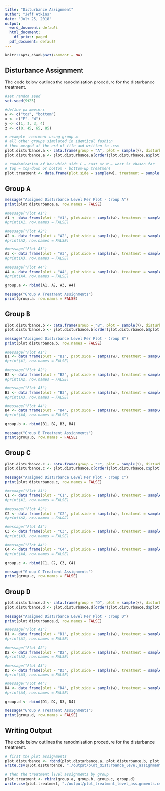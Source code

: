 ```yaml
---
title: "Disturbance Assignment"
author: "Jeff Atkins"
date: "July 25, 2018"
output:
  word_document: default
  html_document:
    df_print: paged
  pdf_document: default
---
```


```r
knitr::opts_chunk$set(comment = NA)
```

## Disturbance Assignment

The code below outlines the ranodmization procedure for the disturbance treatment.
```r
#set random seed
set.seed(9925)

#define parameters
w <- c("top", "bottom")
x <- c("E", "W")  
y <- c(1, 2, 3, 4)
z <- c(0, 45, 65, 85)

# example treatment using group A
# all other groups simulated in identical fashion
# then merged at the end of file and written to .csv
plot.disturbance.a <- data.frame(group = "A", plot = sample(y), disturbance = sample(z))
plot.disturbance.a <- plot.disturbance.a[order(plot.disturbance.a$plot),]

# randomization of how which side E = east or W = west is chosen for
# top = top-down or bottom - bottom-up treatment
plot.treatment <- data.frame(plot.side = sample(w), treatment = sample(x))
```

## Group A

```r
message("Assigned Disturbance Level Per Plot - Group A")
print(plot.disturbance.a, row.names = FALSE)

#message("Plot A1")
A1 <- data.frame(plot = "A1", plot.side = sample(w), treatment = sample(x))
#print(A1, row.names = FALSE)

#message("Plot A2")
A2 <- data.frame(plot = "A2", plot.side = sample(w), treatment = sample(x))
#print(A2, row.names = FALSE)

#message("Plot A3")
A3 <- data.frame(plot = "A3", plot.side = sample(w), treatment = sample(x))
#print(A3, row.names = FALSE)

#message("Plot A4")
A4 <- data.frame(plot = "A4", plot.side = sample(w), treatment = sample(x))
#print(A4, row.names = FALSE)

group.a <- rbind(A1, A2, A3, A4)

message("Group A Treatment Assignments")
print(group.a, row.names = FALSE)
```

## Group B

```r
plot.disturbance.b <- data.frame(group = "B", plot = sample(y), disturbance = sample(z))
plot.disturbance.b <- plot.disturbance.b[order(plot.disturbance.b$plot),]

message("Assigned Disturbance Level Per Plot - Group B")
print(plot.disturbance.b, row.names = FALSE)

#message("Plot A1")
B1 <- data.frame(plot = "B1", plot.side = sample(w), treatment = sample(x))
#print(A1, row.names = FALSE)

#message("Plot A2")
B2 <- data.frame(plot = "B2", plot.side = sample(w), treatment = sample(x))
#print(A2, row.names = FALSE)

#message("Plot A3")
B3 <- data.frame(plot = "B3", plot.side = sample(w), treatment = sample(x))
#print(A3, row.names = FALSE)

#message("Plot A4")
B4 <- data.frame(plot = "B4", plot.side = sample(w), treatment = sample(x))
#print(A4, row.names = FALSE)

group.b <- rbind(B1, B2, B3, B4)

message("Group B Treatment Assignments")
print(group.b, row.names = FALSE)
```

## Group C

```r
plot.disturbance.c <- data.frame(group = "C", plot = sample(y), disturbance = sample(z))
plot.disturbance.c <- plot.disturbance.c[order(plot.disturbance.c$plot),]

message("Assigned Disturbance Level Per Plot - Group C")
print(plot.disturbance.c, row.names = FALSE)

#message("Plot A1")
C1 <- data.frame(plot = "C1", plot.side = sample(w), treatment = sample(x))
#print(A1, row.names = FALSE)

#message("Plot A2")
C2 <- data.frame(plot = "C2", plot.side = sample(w), treatment = sample(x))
#print(A2, row.names = FALSE)

#message("Plot A3")
C3 <- data.frame(plot = "C3", plot.side = sample(w), treatment = sample(x))
#print(A3, row.names = FALSE)

#message("Plot A4")
C4 <- data.frame(plot = "C4", plot.side = sample(w), treatment = sample(x))
#print(A4, row.names = FALSE)

group.c <- rbind(C1, C2, C3, C4)

message("Group C Treatment Assignments")
print(group.c, row.names = FALSE)
```

## Group D

```r
plot.disturbance.d <- data.frame(group = "D", plot = sample(y), disturbance = sample(z))
plot.disturbance.d <- plot.disturbance.d[order(plot.disturbance.d$plot),]

message("Assigned Disturbance Level Per Plot - Group D")
print(plot.disturbance.d, row.names = FALSE)

#message("Plot A1")
D1 <- data.frame(plot = "D1", plot.side = sample(w), treatment = sample(x))
#print(A1, row.names = FALSE)

#message("Plot A2")
D2 <- data.frame(plot = "D2", plot.side = sample(w), treatment = sample(x))
#print(A2, row.names = FALSE)

#message("Plot A3")
D3 <- data.frame(plot = "D3", plot.side = sample(w), treatment = sample(x))
#print(A3, row.names = FALSE)

#message("Plot A4")
D4 <- data.frame(plot = "D4", plot.side = sample(w), treatment = sample(x))
#print(A4, row.names = FALSE)

group.d <- rbind(D1, D2, D3, D4)

message("Group A Treatment Assignments")
print(group.d, row.names = FALSE)
```

## Writing Output

The code below outlines the ranodmization procedure for the disturbance treatment.
```r
# first the plot assignments
plot.disturbance <- rbind(plot.disturbance.a, plot.disturbance.b, plot.disturbance.c, plot.disturbance.d)
write.csv(plot.disturbance, "./output/plot_disturbance_level_assignments.csv")

# then the treatment level assignments by group
plot.treatment <- rbind(group.a, group.b, group.c, group.d)
write.csv(plot.treatment, "./output/plot_treatment_level_assignments.csv")
```

